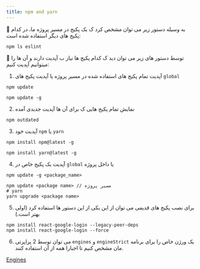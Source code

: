 ```yaml
---
title: npm and yarn
---
```


🎉 به وسیله دستور زیر می توان مشخص کرد ک یک پکیج در مسیر پروژه ما، در کدام پکیج های دیگر استفاده شده است:
```shell
npm ls eslint
```
🎉 توسط دستور های زیر می توان دید ک کدام پکیج ها نیاز ب آپدیت دارند و آن ها را میتوانیم آپدیت کنیم:

1. آپدیت تمام پکیج های استفاده شده در مسیر پروژه یا آپدیت پکیج های `global`
```shell
npm update

npm update -g
```
2. نمایش تمام پکیج هایی ک برای آن ها آپدیت جدیدی آمده
```shell
npm outdated
```
3. آپدیت خود `npm` یا `yarn`
```shell
npm install npm@latest -g

npm install yarn@latest -g
```
4. آپدیت یک پکیج خاص در `global` یا داخل پروژه
```shell
npm update -g <package_name>

npm update <package name> // مسیر پروژه
# yarn
yarn upgrade <package name>
```
5. برای نصب پکیج های قدیمی می توان از این یکی از این دستور ها استفاده کرد (اولی بهتر است.)
```shell
npm install react-google-login --legacy-peer-deps
npm install react-google-login --force
```

6. می توان توسط 2 پراپرتی `engines` و `engineStrict` یک ورژن خاص را برای برنامه مان مشخص کنیم تا اجبارا همه از آن استفاده کنند.

[Engines](https://docs.npmjs.com/cli/v7/configuring-npm/package-json#engines)
